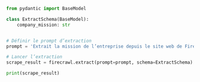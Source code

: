 ```python Python
from pydantic import BaseModel

class ExtractSchema(BaseModel):
    company_mission: str


# Définir le prompt d’extraction
prompt = 'Extrait la mission de l’entreprise depuis le site web de Firecrawl.'

# Lancer l’extraction
scrape_result = firecrawl.extract(prompt=prompt, schema=ExtractSchema)

print(scrape_result)
```
